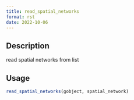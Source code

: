 ```yaml
--- 
title: read_spatial_networks 
format: rst 
date: 2022-10-06 
--- 
```


## Description

read spatial networks from list


## Usage

```r
read_spatial_networks(gobject, spatial_network)
```



